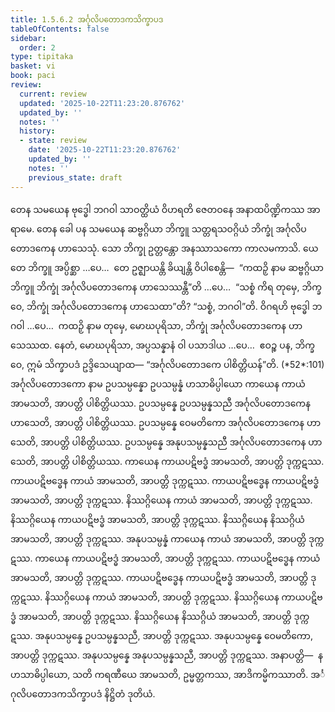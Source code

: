 ```yaml
---
title: 1.5.6.2 အင်္ဂုလိပတောဒကသိက္ခာပဒ
tableOfContents: false
sidebar:
  order: 2
type: tipitaka
basket: vi
book: paci
review:
  current: review
  updated: '2025-10-22T11:23:20.876762'
  updated_by: ''
  notes: ''
  history:
  - state: review
    date: '2025-10-22T11:23:20.876762'
    updated_by: ''
    notes: ''
    previous_state: draft
---
```



<ReviewStatus review={frontmatter.review} showDetails={true} />

<HypothesisAnnotation frontmatter={frontmatter} />

<DynamicBreadcrumb />

<Division number="330" book="paci" e="ch" v="2" p="147">

<Paragraph number="1030" book="paci">
တေန သမယေန ဗုဒ္ဓေါ ဘဂဝါ သာဝတ္ထိယံ ဝိဟရတိ ဇေတဝနေ အနာထပိဏ္ဍိကဿ အာရာမေ. တေန ခေါ ပန သမယေန ဆဗ္ဗဂ္ဂိယာ ဘိက္ခူ သတ္တရသဝဂ္ဂိယံ ဘိက္ခုံ အင်္ဂုလိပတောဒကေန ဟာသေသုံ. သော ဘိက္ခု ဥတ္တန္တော အနဿာသကော ကာလမကာသိ.
</Paragraph>

<Paragraph number="1031" book="paci">
ယေ တေ ဘိက္ခူ အပ္ပိစ္ဆာ …ပေ…  တေ ဥဇ္ဈာယန္တိ ခိယျန္တိ ဝိပါစေန္တိ—  “ကထဉှိ နာမ ဆဗ္ဗဂ္ဂိယာ ဘိက္ခူ ဘိက္ခုံ အင်္ဂုလိပတောဒကေန ဟာသေဿန္တီ”တိ …ပေ…  “သစ္စံ ကိရ တုမှေ, ဘိက္ခဝေ, ဘိက္ခုံ အင်္ဂုလိပတောဒကေန ဟာသေထာ”တိ? “သစ္စံ, ဘဂဝါ”တိ. ဝိဂရဟိ ဗုဒ္ဓေါ ဘဂဝါ …ပေ…  ကထဉှိ နာမ တုမှေ, မောဃပုရိသာ, ဘိက္ခုံ အင်္ဂုလိပတောဒကေန ဟာသေဿထ. နေတံ, မောဃပုရိသာ, အပ္ပသန္နာနံ ဝါ ပသာဒါယ …ပေ…  ဧဝဉ္စ ပန, ဘိက္ခဝေ, ဣမံ သိက္ခာပဒံ ဥဒ္ဒိသေယျာထ—
</Paragraph>

</Division>
<Division number="331" book="paci" e="ch" v="2" p="147">

<Paragraph number="1032" book="paci">
<Emphasis>“အင်္ဂုလိပတောဒကေ ပါစိတ္တိယန်”</Emphasis>တိ. (*52*:<Emphasis>101</Emphasis>)
</Paragraph>

</Division>
<Division number="332" book="paci" e="ch" v="2" p="147">

<Paragraph number="1033" book="paci">
<Emphasis>အင်္ဂုလိပတောဒကော</Emphasis> နာမ ဥပသမ္ပန္နော ဥပသမ္ပန္နံ ဟသာဓိပ္ပါယော ကာယေန ကာယံ အာမသတိ, အာပတ္တိ ပါစိတ္တိယဿ. ဥပသမ္ပန္နေ ဥပသမ္ပန္နသညီ အင်္ဂုလိပတောဒကေန ဟာသေတိ, အာပတ္တိ ပါစိတ္တိယဿ. ဥပသမ္ပန္နေ ဝေမတိကော အင်္ဂုလိပတောဒကေန ဟာသေတိ, အာပတ္တိ ပါစိတ္တိယဿ. ဥပသမ္ပန္နေ အနုပသမ္ပန္နသညီ အင်္ဂုလိပတောဒကေန ဟာသေတိ, အာပတ္တိ ပါစိတ္တိယဿ.
</Paragraph>

<Paragraph number="1034" book="paci">
ကာယေန ကာယပဋိဗဒ္ဓံ အာမသတိ, အာပတ္တိ ဒုက္ကဋဿ. ကာယပဋိဗဒ္ဓေန ကာယံ အာမသတိ, အာပတ္တိ ဒုက္ကဋဿ. ကာယပဋိဗဒ္ဓေန ကာယပဋိဗဒ္ဓံ အာမသတိ, အာပတ္တိ ဒုက္ကဋဿ. နိဿဂ္ဂိယေန ကာယံ အာမသတိ, အာပတ္တိ ဒုက္ကဋဿ. နိဿဂ္ဂိယေန ကာယပဋိဗဒ္ဓံ အာမသတိ, အာပတ္တိ ဒုက္ကဋဿ. နိဿဂ္ဂိယေန နိဿဂ္ဂိယံ အာမသတိ, အာပတ္တိ ဒုက္ကဋဿ.
</Paragraph>

</Division>
<Division number="333" book="paci" e="ch" v="2" p="147">

<Paragraph number="1035" book="paci">
အနုပသမ္ပန္နံ ကာယေန ကာယံ အာမသတိ, အာပတ္တိ ဒုက္ကဋဿ. ကာယေန ကာယပဋိဗဒ္ဓံ အာမသတိ, အာပတ္တိ ဒုက္ကဋဿ. ကာယပဋိဗဒ္ဓေန ကာယံ အာမသတိ, အာပတ္တိ ဒုက္ကဋဿ. ကာယပဋိဗဒ္ဓေန ကာယပဋိဗဒ္ဓံ အာမသတိ, အာပတ္တိ ဒုက္ကဋဿ. နိဿဂ္ဂိယေန ကာယံ အာမသတိ, အာပတ္တိ ဒုက္ကဋဿ. နိဿဂ္ဂိယေန ကာယပဋိဗဒ္ဓံ အာမသတိ, အာပတ္တိ ဒုက္ကဋဿ. နိဿဂ္ဂိယေန နိဿဂ္ဂိယံ အာမသတိ, အာပတ္တိ ဒုက္ကဋဿ. အနုပသမ္ပန္နေ ဥပသမ္ပန္နသညီ, အာပတ္တိ ဒုက္ကဋဿ. အနုပသမ္ပန္နေ ဝေမတိကော, အာပတ္တိ ဒုက္ကဋဿ. အနုပသမ္ပန္နေ အနုပသမ္ပန္နသညီ, အာပတ္တိ ဒုက္ကဋဿ.
</Paragraph>

</Division>
<Division number="334" book="paci" e="ch" v="2" p="148">

<Paragraph number="1036" book="paci">
အနာပတ္တိ—  န ဟသာဓိပ္ပါယော, သတိ ကရဏီယေ အာမသတိ, ဥမ္မတ္တကဿ, အာဒိကမ္မိကဿာတိ.

</Paragraph>
</Division>

<Paragraph number="1037" type="center" book="paci">
အင်္ဂုလိပတောဒကသိက္ခာပဒံ နိဋ္ဌိတံ ဒုတိယံ.
</Paragraph>